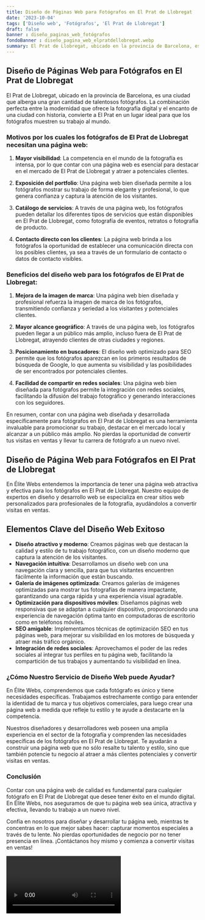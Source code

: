 ```yaml
---
title: Diseño de Páginas Web para Fotógrafos en El Prat de Llobregat
date: '2023-10-04'
tags: ['Diseño web', 'Fotógrafos', 'El Prat de Llobregat']
draft: false
banner : diseño_paginas_web_fotógrafos
fondoBanner : diseño_pagina_web_elpratdellobregat.webp
summary: El Prat de Llobregat, ubicado en la provincia de Barcelona, es una ciudad que alberga una gran cantidad de talentosos fotógrafos. La combinación perfecta entre la modernidad que ofrece la fotografía digital y el encanto de una ciudad con historia, convierte a El Prat en un lugar ideal para que los fotógrafos muestren su trabajo al mundo.
---
```


## Diseño de Páginas Web para Fotógrafos en El Prat de Llobregat

El Prat de Llobregat, ubicado en la provincia de Barcelona, es una ciudad que alberga una gran cantidad de talentosos fotógrafos. La combinación perfecta entre la modernidad que ofrece la fotografía digital y el encanto de una ciudad con historia, convierte a El Prat en un lugar ideal para que los fotógrafos muestren su trabajo al mundo.

### Motivos por los cuales los fotógrafos de El Prat de Llobregat necesitan una página web:

1. **Mayor visibilidad**: La competencia en el mundo de la fotografía es intensa, por lo que contar con una página web es esencial para destacar en el mercado de El Prat de Llobregat y atraer a potenciales clientes.

2. **Exposición del portfolio**: Una página web bien diseñada permite a los fotógrafos mostrar su trabajo de forma elegante y profesional, lo que genera confianza y captura la atención de los visitantes.

3. **Catálogo de servicios**: A través de una página web, los fotógrafos pueden detallar los diferentes tipos de servicios que están disponibles en El Prat de Llobregat, como fotografía de eventos, retratos o fotografía de producto.

4. **Contacto directo con los clientes**: La página web brinda a los fotógrafos la oportunidad de establecer una comunicación directa con los posibles clientes, ya sea a través de un formulario de contacto o datos de contacto visibles.

### Beneficios del diseño web para los fotógrafos de El Prat de Llobregat:

1. **Mejora de la imagen de marca**: Una página web bien diseñada y profesional refuerza la imagen de marca de los fotógrafos, transmitiendo confianza y seriedad a los visitantes y potenciales clientes.

2. **Mayor alcance geográfico**: A través de una página web, los fotógrafos pueden llegar a un público más amplio, incluso fuera de El Prat de Llobregat, atrayendo clientes de otras ciudades y regiones.

3. **Posicionamiento en buscadores**: El diseño web optimizado para SEO permite que los fotógrafos aparezcan en los primeros resultados de búsqueda de Google, lo que aumenta su visibilidad y las posibilidades de ser encontrados por potenciales clientes.

4. **Facilidad de compartir en redes sociales**: Una página web bien diseñada para fotógrafos permite la integración con redes sociales, facilitando la difusión del trabajo fotográfico y generando interacciones con los seguidores.

En resumen, contar con una página web diseñada y desarrollada específicamente para fotógrafos en El Prat de Llobregat es una herramienta invaluable para promocionar su trabajo, destacar en el mercado local y alcanzar a un público más amplio. No pierdas la oportunidad de convertir tus visitas en ventas y llevar tu carrera de fotógrafo a un nuevo nivel.

<GifSeo />

<Cta />

## Diseño de Página Web para Fotógrafos en El Prat de Llobregat

En Élite Webs entendemos la importancia de tener una página web atractiva y efectiva para los fotógrafos en El Prat de Llobregat. Nuestro equipo de expertos en diseño y desarrollo web se especializa en crear sitios web personalizados para profesionales de la fotografía, ayudándolos a convertir visitas en ventas. 

## Elementos Clave del Diseño Web Exitoso

- **Diseño atractivo y moderno**: Creamos páginas web que destacan la calidad y estilo de tu trabajo fotográfico, con un diseño moderno que captura la atención de los visitantes.
- **Navegación intuitiva**: Desarrollamos un diseño web con una navegación clara y sencilla, para que tus visitantes encuentren fácilmente la información que están buscando.
- **Galería de imágenes optimizada**: Creamos galerías de imágenes optimizadas para mostrar tus fotografías de manera impactante, garantizando una carga rápida y una experiencia visual agradable.
- **Optimización para dispositivos móviles**: Diseñamos páginas web responsivas que se adaptan a cualquier dispositivo, proporcionando una experiencia de navegación óptima tanto en computadoras de escritorio como en teléfonos móviles.
- **SEO amigable**: Implementamos técnicas de optimización SEO en tus páginas web, para mejorar su visibilidad en los motores de búsqueda y atraer más tráfico orgánico.
- **Integración de redes sociales**: Aprovechamos el poder de las redes sociales al integrar tus perfiles en tu página web, facilitando la compartición de tus trabajos y aumentando tu visibilidad en línea.

### ¿Cómo Nuestro Servicio de Diseño Web puede Ayudar?

En Élite Webs, comprendemos que cada fotógrafo es único y tiene necesidades específicas. Trabajamos estrechamente contigo para entender la identidad de tu marca y tus objetivos comerciales, para luego crear una página web a medida que refleje tu estilo y te ayude a destacarte en la competencia.

Nuestros diseñadores y desarrolladores web poseen una amplia experiencia en el sector de la fotografía y comprenden las necesidades específicas de los fotógrafos en El Prat de Llobregat. Te ayudarán a construir una página web que no sólo resalte tu talento y estilo, sino que también potencie tu negocio al atraer a más clientes potenciales y convertir visitas en ventas.

### Conclusión

Contar con una página web de calidad es fundamental para cualquier fotógrafo en El Prat de Llobregat que desee tener éxito en el mundo digital. En Élite Webs, nos aseguramos de que tu página web sea única, atractiva y efectiva, llevando tu trabajo a un nuevo nivel.

Confía en nosotros para diseñar y desarrollar tu página web, mientras te concentras en lo que mejor sabes hacer: capturar momentos especiales a través de tu lente. No pierdas oportunidades de negocio por no tener presencia en línea. ¡Contáctanos hoy mismo y comienza a convertir visitas en ventas!

<Video />

<CtaBot job='Fotógrafos' city='El Prat de Llobregat'/>

<Gmaps query='El Prat de Llobregat+españa+maps' />